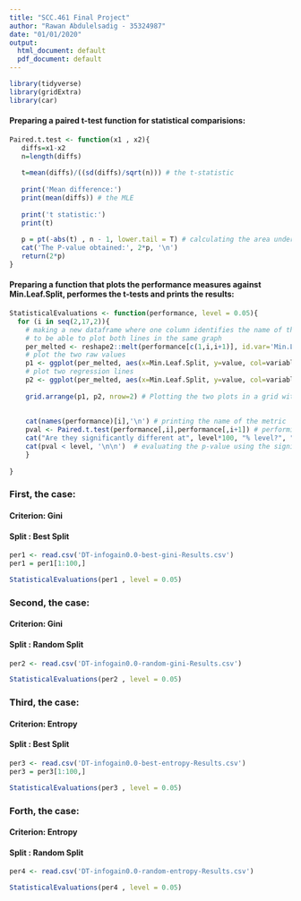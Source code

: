 ---
title: "SCC.461 Final Project"
author: "Rawan Abdulelsadig - 35324987"
date: "01/01/2020"
output:
  html_document: default
  pdf_document: default
---

```{r  message=FALSE, warning=FALSE, include=FALSE}
library(tidyverse)
library(gridExtra)
library(car)
```

#### Preparing a paired t-test function for statistical comparisions:
```{r}
Paired.t.test <- function(x1 , x2){
   diffs=x1-x2
   n=length(diffs)
   
   t=mean(diffs)/((sd(diffs)/sqrt(n))) # the t-statistic
   
   print('Mean difference:') 
   print(mean(diffs)) # the MLE
   
   print('t statistic:')
   print(t)
   
   p = pt(-abs(t) , n - 1, lower.tail = T) # calculating the area under the curve at the t percentile (at the left half)
   cat('The P-value obtained:', 2*p, '\n')
   return(2*p)
}
```

#### Preparing a function that plots the performance measures against Min.Leaf.Split, performes the t-tests and prints the results:
```{r}
StatisticalEvaluations <- function(performance, level = 0.05){
  for (i in seq(2,17,2)){
    # making a new dataframe where one column identifies the name of the variable and another specifies the value of the variable
    # to be able to plot both lines in the same graph
    per_melted <- reshape2::melt(performance[c(1,i,i+1)], id.var='Min.Leaf.Split')
    # plot the two raw values 
    p1 <- ggplot(per_melted, aes(x=Min.Leaf.Split, y=value, col=variable)) +geom_point()+ geom_line(size = 1)
    # plot two regression lines
    p2 <- ggplot(per_melted, aes(x=Min.Leaf.Split, y=value, col=variable))+ geom_smooth(method="auto", se=TRUE, fullrange=FALSE,
                                                                                        level=1-level)
    grid.arrange(p1, p2, nrow=2) # Plotting the two plots in a grid with 2 rows and 1 column
    
    
    cat(names(performance)[i],'\n') # printing the name of the metric
    pval <- Paired.t.test(performance[,i],performance[,i+1]) # performing the t-test and getting the P-value
    cat("Are they significantly different at", level*100, "% level?", "\n")
    cat(pval < level, '\n\n')  # evaluating the p-value using the significance level
    }
  
}
```

### First, the case:
#### Criterion: Gini
#### Split :  Best Split

```{r}
per1 <- read.csv('DT-infogain0.0-best-gini-Results.csv')
per1 = per1[1:100,]
```

```{r message=FALSE, warning=FALSE}
StatisticalEvaluations(per1 , level = 0.05)
```

### Second, the case:
#### Criterion: Gini
#### Split :  Random Split

```{r}
per2 <- read.csv('DT-infogain0.0-random-gini-Results.csv')
```

```{r message=FALSE, warning=FALSE}
StatisticalEvaluations(per2 , level = 0.05)
```

### Third, the case:
#### Criterion: Entropy
#### Split :  Best Split

```{r}
per3 <- read.csv('DT-infogain0.0-best-entropy-Results.csv')
per3 = per3[1:100,]
```

```{r message=FALSE, warning=FALSE}
StatisticalEvaluations(per3 , level = 0.05)
```

### Forth, the case:
#### Criterion: Entropy
#### Split :  Random Split

```{r}
per4 <- read.csv('DT-infogain0.0-random-entropy-Results.csv')
```

```{r message=FALSE, warning=FALSE}
StatisticalEvaluations(per4 , level = 0.05)
```
